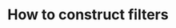 ---
keywords:
  - self-query
title: How to construct filters
sidebar_class_name: hidden
pagination_prev: null
pagination_next: null
---